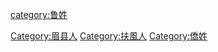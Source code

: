 [[category:鲁姓|category:鲁姓]]
[[Category:眉县人|Category:眉县人]]
[[Category:扶風人|Category:扶風人]]
[[Category:僑姓|Category:僑姓]]